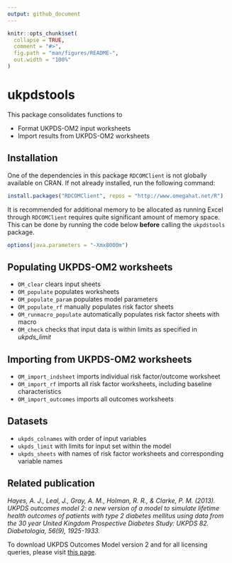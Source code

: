 ```yaml
---
output: github_document
---
```


<!-- README.md is generated from README.Rmd. Please edit that file -->

```r
knitr::opts_chunk$set(
  collapse = TRUE,
  comment = "#>",
  fig.path = "man/figures/README-",
  out.width = "100%"
)
```

# ukpdstools

This package consolidates functions to 

* Format UKPDS-OM2 input worksheets
* Import results from UKPDS-OM2 worksheets


## Installation

One of the dependencies in this package `RDCOMClient` is not globally available on CRAN. If not already installed, run the following command:

``` r
install.packages("RDCOMClient", repos = "http://www.omegahat.net/R") 

```

It is recommended for additional memory to be allocated as running Excel through `RDCOMClient` requires quite significant amount of memory space. This can be done by running the code below **before** calling the `ukpdstools` package. 

``` r
options(java.parameters = "-Xmx8000m")

```



## Populating UKPDS-OM2 worksheets 

* `OM_clear` clears input sheets 
* `OM_populate` populates worksheets
* `OM_populate_param` populates model parameters
* `OM_populate_rf` manually populates risk factor sheets
* `OM_runmacro_populate` automatically populates risk factor sheets with macro
* `OM_check` checks that input data is within limits as specified in *ukpds_limit*

## Importing from UKPDS-OM2 worksheets 

* `OM_import_indsheet` imports individual risk factor/outcome worksheet 
* `OM_import_rf` imports all risk factor worksheets, including baseline characteristics
* `OM_import_outcomes` imports all outcomes worksheets

## Datasets 

* `ukpds_colnames` with order of input variables  
* `ukpds_limit` with limits for input set within the model  
* `ukpds_sheets` with names of risk factor worksheets and corresponding variable names  


## Related publication 
*Hayes, A. J., Leal, J., Gray, A. M., Holman, R. R., & Clarke, P. M. (2013). UKPDS outcomes model 2: a new version of a model to simulate lifetime health outcomes of patients with type 2 diabetes mellitus using data from the 30 year United Kingdom Prospective Diabetes Study: UKPDS 82. Diabetologia, 56(9), 1925-1933.*

To download UKPDS Outcomes Model version 2 and for all licensing queries, please visit [this page](http://www.dtu.ox.ac.uk/outcomesmodel/).
